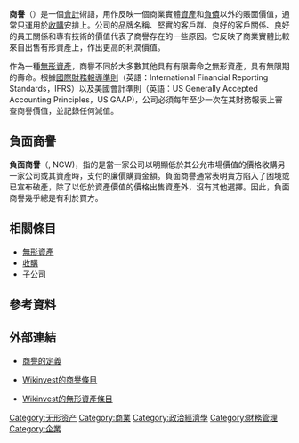 {{Refimprove|time=2022-06-03T16:22:29+00:00}}
{{会计|expanded=部分主要科目}}

'''商譽'''（{{lang-en|Goodwill}}）是一個[[會計|會計]]術語，用作反映一個商業實體[[資產|資產]]和[[負債|負債]]以外的賬面價值，通常只運用於[[收購|收購]]安排上。公司的品牌名稱、堅實的客戶群、良好的客戶關係、良好的員工關係和專有技術的價值代表了商譽存在的一些原因。它反映了商業實體比較來自出售有形資產上，作出更高的利潤價值。

作為一種[[无形资产|無形資產]]，商譽不同於大多數其他具有有限壽命之無形資產，具有無限期的壽命。根據[[国际财务报告准则|國際財務報導準則]]（英語：International Financial Reporting Standards，IFRS）以及美國會計準則（英語：US Generally Accepted Accounting Principles，US GAAP)，公司必須每年至少一次在其財務報表上審查商譽價值，並記錄任何減值。

== 負面商譽 ==
'''負面商譽'''（{{lang-en|Negative Goodwill}}, NGW)，指的是當一家公司以明顯低於其公允市場價值的價格收購另一家公司或其資產時，支付的廉價購買金額。負面商譽通常表明賣方陷入了困境或已宣布破產，除了以低於資產價值的價格出售資產外，沒有其他選擇。因此，負面商譽幾乎總是有利於買方。

== 相關條目 ==
* [[无形资产|無形資產]]
* [[收購|收購]]
* [[子公司|子公司]]

== 參考資料 ==
{{Reflist}}

== 外部連結 ==
* {{en}}[http://www.valuadder.com/glossary/business-goodwill.html 商譽的定義]{{Wayback|url=http://www.valuadder.com/glossary/business-goodwill.html |date=20170725180840 }}
* {{en}}[[wikinvest:Goodwill|Wikinvest的商譽條目]]
* {{en}}[[wikinvest:Intangible_Assets|Wikinvest的無形資產條目]]

{{Accounting-stub}}
[[Category:无形资产|Category:无形资产]]
[[Category:商業|Category:商業]]
[[Category:政治經濟學|Category:政治經濟學]]
[[Category:財務管理|Category:財務管理]]
[[Category:企業|Category:企業]]